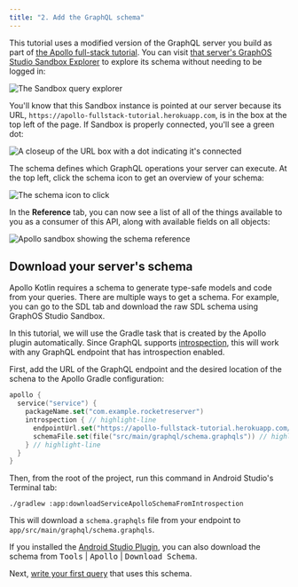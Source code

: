 ```yaml
---
title: "2. Add the GraphQL schema"
---
```


This tutorial uses a modified version of the GraphQL server you build as part of [the Apollo full-stack tutorial](https://www.apollographql.com/docs/tutorial/introduction/). You can visit [that server's GraphOS Studio Sandbox Explorer](https://studio.apollographql.com/sandbox/explorer?endpoint=https%3A%2F%2Fapollo-fullstack-tutorial.herokuapp.com%2Fgraphql) to explore its schema without needing to be logged in:

<img src="images/sandbox_landing.png" alt="The Sandbox query explorer" class="screenshot"/>

You'll know that this Sandbox instance is pointed at our server because its URL, `https://apollo-fullstack-tutorial.herokuapp.com`, is in the box at the top left of the page. If Sandbox is properly connected, you'll see a green dot:

<img src="images/sandbox_green_dot.png" alt="A closeup of the URL box with a dot indicating it's connected" class="screenshot"/>

The schema defines which GraphQL operations your server can execute. At the top left, click the schema icon to get an overview of your schema:

<img src="images/schema_icon.png" alt="The schema icon to click" class="screenshot"/>

In the **Reference** tab, you can now see a list of all of the things available to you as a consumer of this API, along with available fields on all objects:

<img src="images/sandbox_schema_reference.png" alt="Apollo sandbox showing the schema reference" class="screenshot"/>

## Download your server's schema

Apollo Kotlin requires a schema to generate type-safe models and code from your queries. There are multiple ways to get a schema. For example, you can go to the SDL tab and download the raw SDL schema using GraphOS Studio Sandbox.

In this tutorial, we will use the Gradle task that is created by the Apollo plugin automatically. Since GraphQL supports [introspection](https://graphql.org/learn/introspection/), this will work with any GraphQL endpoint that has introspection enabled.

First, add the URL of the GraphQL endpoint and the desired location of the schena to the Apollo Gradle configuration:

```kotlin title="app/build.gradle.kts"
apollo {
  service("service") {
    packageName.set("com.example.rocketreserver")
    introspection { // highlight-line
      endpointUrl.set("https://apollo-fullstack-tutorial.herokuapp.com/graphql") // highlight-line
      schemaFile.set(file("src/main/graphql/schema.graphqls")) // highlight-line
    } // highlight-line
  }
}
```

Then, from the root of the project, run this command in Android Studio's Terminal tab:

```shell title="(shell)"
./gradlew :app:downloadServiceApolloSchemaFromIntrospection
```

This will download a `schema.graphqls` file from your endpoint to `app/src/main/graphql/schema.graphqls`.

If you installed the [Android Studio Plugin](https://www.apollographql.com/docs/kotlin/testing/android-studio-plugin/), you can also download the schema from <kbd>Tools</kbd> | <kbd>Apollo</kbd> | <kbd>Download Schema</kbd>.

Next, [write your first query](03-write-your-first-query) that uses this schema.
